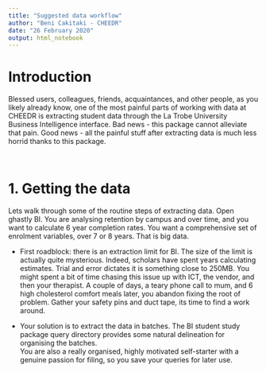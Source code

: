 ```yaml
---
title: "Suggested data workflow"
author: "Beni Cakitaki - CHEEDR"
date: "26 February 2020"
output: html_notebook
---
```


# Introduction
Blessed users, colleagues, friends, acquaintances, and other people, as you likely already know, one of the most painful parts of working with data at CHEEDR is extracting student data through the La Trobe University Business Intelligence interface. Bad news - this package cannot alleviate that pain. Good news - all the painful stuff after extracting data is much less horrid thanks to this package. 

\    

# 1. Getting the data

Lets walk through some of the routine steps of extracting data. Open ghastly BI. You are analysing retention by campus and over time, and you want to calculate 6 year completion rates. You want a comprehensive set of enrolment variables, over 7 or 8 years. That is big data. 

- First roadblock: there is an extraction limit for BI. The size of the limit is actually quite mysterious. Indeed, scholars have spent years calculating estimates. Trial and error dictates it is something close to 250MB. You might spent a bit of time chasing this issue up with ICT, the vendor, and then your therapist. A couple of days, a teary phone call to mum, and 6 high cholesterol comfort meals later, you abandon fixing the root of problem. Gather your safety pins and duct tape, its time to find a work around.      

- Your solution is to extract the data in batches. The BI student study package query directory provides some natural delineation for organising the batches.  
You are also a really organised, highly motivated self-starter with a genuine passion for filing, so you save your queries for later use. 


